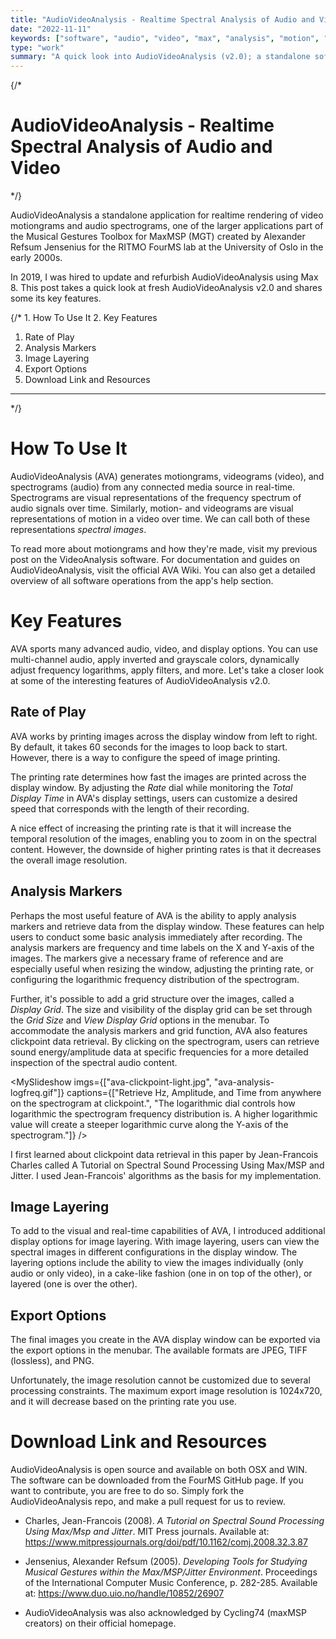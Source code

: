 ```yaml
---
title: "AudioVideoAnalysis - Realtime Spectral Analysis of Audio and Video"
date: "2022-11-11"
keywords: ["software", "audio", "video", "max", "analysis", "motion", "jitter", "opengl", "realtime", "research", "programming"]
type: "work"
summary: "A quick look into AudioVideoAnalysis (v2.0); a standalone software tool for real-time OpenGL rendering of video motiongrams and audio spectrograms, developed in collaboration with FourMS Lab at the RITMO research center, University of Oslo."
---
```


{/* 
# AudioVideoAnalysis - Realtime Spectral Analysis of Audio and Video
*/}

<MyImage width={750} priority={true} src="ava-overview.jpg" alt="audiovideoanalysis overview" />

AudioVideoAnalysis a standalone application for realtime rendering of video motiongrams and audio spectrograms, one of the larger applications part of the <MyLink href="https://www.uio.no/ritmo/english/research/labs/fourms/downloads/software/musicalgesturestoolbox/mgt-max/">Musical Gestures Toolbox for MaxMSP</MyLink> (MGT) created by Alexander Refsum Jensenius for the RITMO FourMS lab at the University of Oslo in the early 2000s.

In 2019, I was hired to update and refurbish AudioVideoAnalysis using Max 8. This post takes a quick look at fresh AudioVideoAnalysis v2.0 and shares some its key features.

{/* 1. <MyLink type="toc" href="#how-to-use-it">How To Use It</MyLink>
2. <MyLink type="toc" href="#key-features">Key Features</MyLink>
   1. <MyLink type="toc" href="#rate-of-play">Rate of Play</MyLink>
   2. <MyLink type="toc" href="#analysis-markers">Analysis Markers</MyLink>
   3. <MyLink type="toc" href="#image-layering">Image Layering</MyLink>
   4. <MyLink type="toc" href="#export-options">Export Options</MyLink>
3. <MyLink  type="toc" href="#download-link-and-resources">Download Link and Resources</MyLink> 
---
*/}


# How To Use It

AudioVideoAnalysis (AVA) generates motiongrams, videograms (video), and spectrograms (audio) from any connected media source in real-time. Spectrograms are visual representations of the frequency spectrum of audio signals over time. Similarly, motion- and videograms are visual representations of motion in a video over time. We can call both of these representations _spectral images_.

To read more about motiongrams and how they're made, visit my previous post on the <MyLink href="/works/videoanalysis">VideoAnalysis</MyLink> software. For documentation and guides on AudioVideoAnalysis, visit <MyLink href="https://github.com/fourMs/AudioVideoAnalysis/wiki">the official AVA Wiki</MyLink>. You can also get a detailed overview of all software operations from the app's help section.

# Key Features

AVA sports many advanced audio, video, and display options. You can use multi-channel audio, apply inverted and grayscale colors, dynamically adjust frequency logarithms, apply filters, and more. Let's take a closer look at some of the interesting features of AudioVideoAnalysis v2.0.

## Rate of Play

AVA works by printing images across the display window from left to right. By default, it takes 60 seconds for the images to loop back to start. However, there is a way to configure the speed of image printing.

<MyImage src="ava-printing-rate.jpg" alt="audiovideoanalysis printing rate" caption="Adjust the printing rate to peer deeper into the spectral content." />

The printing rate determines how fast the images are printed across the display window. By adjusting the _Rate_ dial while monitoring the _Total Display Time_ in AVA's display settings, users can customize a desired speed that corresponds with the length of their recording.

A nice effect of increasing the printing rate is that it will increase the temporal resolution of the images, enabling you to zoom in on the spectral content. However, the downside of higher printing rates is that it decreases the overall image resolution.

## Analysis Markers

Perhaps the most useful feature of AVA is the ability to apply analysis markers and retrieve data from the display window. These features can help users to conduct some basic analysis immediately after recording. The analysis markers are frequency and time labels on the X and Y-axis of the images. The markers give a necessary frame of reference and are especially useful when resizing the window, adjusting the printing rate, or configuring the logarithmic frequency distribution of the spectrogram.

<MyImage caption="Analysis markers and grids can assist with orientation and analysis." src="ava-analysis-markers.gif" alt="audiovideoanalysis analysis markers" />

Further, it's possible to add a grid structure over the images, called a _Display Grid_. The size and visibility of the display grid can be set through the _Grid Size_ and _View Display Grid_ options in the menubar. To accommodate the analysis markers and grid function, AVA also features clickpoint data retrieval. By clicking on the spectrogram, users can retrieve sound energy/amplitude data at specific frequencies for a more detailed inspection of the spectral audio content.

<MySlideshow
  imgs={["ava-clickpoint-light.jpg", "ava-analysis-logfreq.gif"]}
  captions={["Retrieve Hz, Amplitude, and Time from anywhere on the spectrogram at clickpoint.", "The logarithmic dial controls how logarithmic the spectrogram frequency distribution is. A higher logarithmic value will create a steeper logarithmic curve along the Y-axis of the spectrogram."]}
/>

I first learned about clickpoint data retrieval in this paper by Jean-Francois Charles called <MyLink href="https://www.mitpressjournals.org/doi/pdf/10.1162/comj.2008.32.3.87">A Tutorial on Spectral Sound Processing Using Max/MSP and Jitter</MyLink>. I used Jean-Francois' algorithms as the basis for my implementation.

## Image Layering

To add to the visual and real-time capabilities of AVA, I introduced additional display options for image layering. With image layering, users can view the spectral images in different configurations in the display window. The layering options include the ability to view the images individually (only audio or only video), in a cake-like fashion (one in on top of the other), or layered (one is over the other).

<MyImage src="ava-display-options.gif" alt="audiovideoanalysis display options" />

## Export Options

The final images you create in the AVA display window can be exported via the export options in the menubar. The available formats are JPEG, TIFF (lossless), and PNG.

Unfortunately, the image resolution cannot be customized due to several processing constraints. The maximum export image resolution is 1024x720, and it will decrease based on the printing rate you use.

# Download Link and Resources

AudioVideoAnalysis is open source and available on both OSX and WIN. The software can be downloaded from the <MyLink href="https://github.com/fourMs/AudioVideoAnalysis/releases">FourMS GitHub page</MyLink>. If you want to contribute, you are free to do so. Simply fork the <MyLink href="https://github.com/fourMs/AudioVideoAnalysis">AudioVideoAnalysis repo</MyLink>, and make a pull request for us to review.

- Charles, Jean-Francois (2008). _A Tutorial on Spectral Sound Processing Using Max/Msp and Jitter_. MIT Press journals. Available at: https://www.mitpressjournals.org/doi/pdf/10.1162/comj.2008.32.3.87

- Jensenius, Alexander Refsum (2005). _Developing Tools for Studying Musical Gestures within the Max/MSP/Jitter Environment_. Proceedings of the International Computer Music Conference, p. 282-285. Available at: https://www.duo.uio.no/handle/10852/26907

- AudioVideoAnalysis was also acknowledged by Cycling74 (maxMSP creators) <MyLink href="https://cycling74.com/projects/audiovideoanalysis">on their official homepage</MyLink>.
